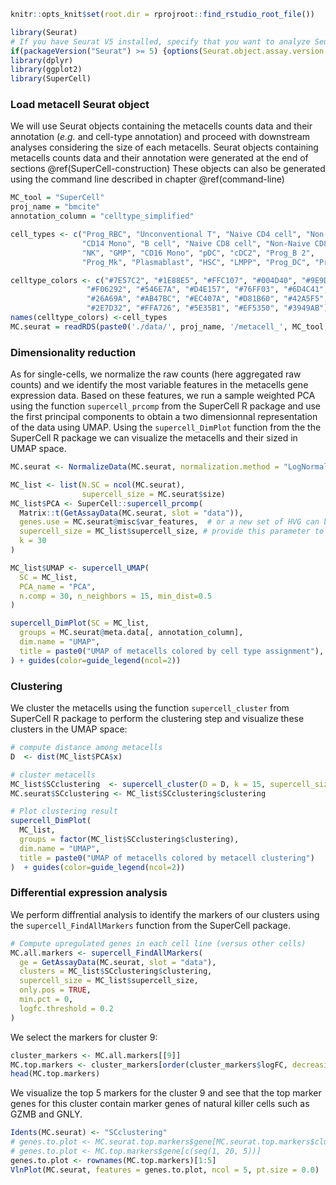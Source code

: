 
[//]: # (Weighted downstream analysis of metacells using R (Seurat))

```r
knitr::opts_knit$set(root.dir = rprojroot::find_rstudio_root_file())
```

```r
library(Seurat)
# If you have Seurat V5 installed, specify that you want to analyze Seurat V4 objects
if(packageVersion("Seurat") >= 5) {options(Seurat.object.assay.version = "v4"); print("you are using seurat v5 with assay option v4")}
library(dplyr)
library(ggplot2)
library(SuperCell)
```

### Load metacell Seurat object

We will use Seurat objects containing the metacells counts data and their annotation (*e.g.* and cell-type annotation) and
proceed with downstream analyses considering the size of each metacells.
Seurat objects containing metacells counts data and their annotation were generated at the end of sections \@ref(SuperCell-construction)
These objects can also be generated using the command line described in chapter \@ref(command-line)

```r
MC_tool = "SuperCell"
proj_name = "bmcite"
annotation_column = "celltype_simplified"

cell_types <- c("Prog_RBC", "Unconventional T", "Naive CD4 cell", "Non-Naive CD4 cell",
                "CD14 Mono", "B cell", "Naive CD8 cell", "Non-Naive CD8 cell",
                "NK", "GMP", "CD16 Mono", "pDC", "cDC2", "Prog_B 2",
                "Prog_Mk", "Plasmablast", "HSC", "LMPP", "Prog_DC", "Prog_B 1")

celltype_colors <- c("#7E57C2", "#1E88E5", "#FFC107", "#004D40", "#9E9D24",
                 "#F06292", "#546E7A", "#D4E157", "#76FF03", "#6D4C41",
                 "#26A69A", "#AB47BC", "#EC407A", "#D81B60", "#42A5F5",
                 "#2E7D32", "#FFA726", "#5E35B1", "#EF5350", "#3949AB")
names(celltype_colors) <-cell_types
MC.seurat = readRDS(paste0('./data/', proj_name, '/metacell_', MC_tool,'.rds'))
```


### Dimensionality reduction

As for single-cells, we normalize the raw counts (here aggregated raw counts) and we identify the most variable features in the metacells gene expression data.
Based on these features, we run a sample weighted PCA using the function `supercell_prcomp` from the SuperCell R package
and use the first principal components to obtain a two dimensionnal representation of the data using UMAP.
Using the `supercell_DimPlot` function from the the SuperCell R package we can visualize the metacells and their sized in UMAP space.

```r
MC.seurat <- NormalizeData(MC.seurat, normalization.method = "LogNormalize")

MC_list <- list(N.SC = ncol(MC.seurat),
                supercell_size = MC.seurat$size)
MC_list$PCA <- SuperCell::supercell_prcomp(
  Matrix::t(GetAssayData(MC.seurat, slot = "data")),
  genes.use = MC.seurat@misc$var_features,  # or a new set of HVG can be computed
  supercell_size = MC_list$supercell_size, # provide this parameter to run sample-weighted version of PCA,
  k = 30
)

MC_list$UMAP <- supercell_UMAP(
  SC = MC_list,
  PCA_name = "PCA",
  n.comp = 30, n_neighbors = 15, min_dist=0.5
)

supercell_DimPlot(SC = MC_list,
  groups = MC.seurat@meta.data[, annotation_column],
  dim.name = "UMAP",
  title = paste0("UMAP of metacells colored by cell type assignment"), color.use = celltype_colors
) + guides(color=guide_legend(ncol=2))

```

### Clustering

We cluster the metacells using the function `supercell_cluster` from SuperCell R package to perform the clustering step and visualize these clusters in the UMAP space:
```r
# compute distance among metacells
D  <- dist(MC_list$PCA$x)

# cluster metacells
MC_list$SCclustering  <- supercell_cluster(D = D, k = 15, supercell_size = MC_list$supercell_size)
MC.seurat$SCclustering <- MC_list$SCclustering$clustering

# Plot clustering result
supercell_DimPlot(
  MC_list,
  groups = factor(MC_list$SCclustering$clustering),
  dim.name = "UMAP",
  title = paste0("UMAP of metacells colored by metacell clustering")
)  + guides(color=guide_legend(ncol=2))
```

### Differential expression analysis

We perform diffrential analysis to identify the markers of our clusters using the `supercell_FindAllMarkers` function from the SuperCell package.
```r
# Compute upregulated genes in each cell line (versus other cells)
MC.all.markers <- supercell_FindAllMarkers(
  ge = GetAssayData(MC.seurat, slot = "data"),
  clusters = MC_list$SCclustering$clustering,
  supercell_size = MC_list$supercell_size,
  only.pos = TRUE,
  min.pct = 0,
  logfc.threshold = 0.2
)

```

We select the markers for cluster 9:
```r
cluster_markers <- MC.all.markers[[9]]
MC.top.markers <- cluster_markers[order(cluster_markers$logFC, decreasing = T),]
head(MC.top.markers)
```

We visualize the top 5 markers for the cluster 9 and see that the top marker genes for this cluster contain marker genes of natural killer cells such as GZMB and GNLY.
```r
Idents(MC.seurat) <- "SCclustering"
# genes.to.plot <- MC.seurat.top.markers$gene[MC.seurat.top.markers$cluster == unique(MC.seurat@meta.data[,annotation_column])[1]]
# genes.to.plot <- MC.top.markers$gene[c(seq(1, 20, 5))]
genes.to.plot <- rownames(MC.top.markers)[1:5]
VlnPlot(MC.seurat, features = genes.to.plot, ncol = 5, pt.size = 0.0)  
```
